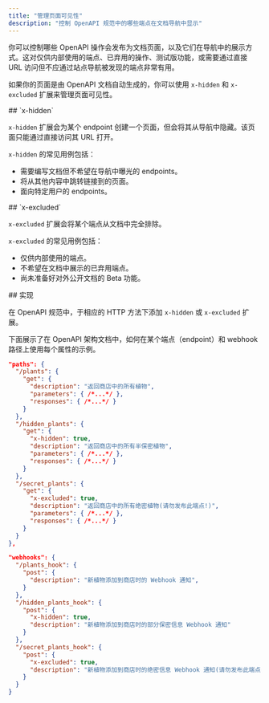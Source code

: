 ```yaml
---
title: "管理页面可见性"
description: "控制 OpenAPI 规范中的哪些端点在文档导航中显示"
---
```


你可以控制哪些 OpenAPI 操作会发布为文档页面，以及它们在导航中的展示方式。这对仅供内部使用的端点、已弃用的操作、测试版功能，或需要通过直接 URL 访问但不应通过站点导航被发现的端点非常有用。

如果你的页面是由 OpenAPI 文档自动生成的，你可以使用 `x-hidden` 和 `x-excluded` 扩展来管理页面可见性。

<div id="x-hidden">
  ## `x-hidden`
</div>

`x-hidden` 扩展会为某个 endpoint 创建一个页面，但会将其从导航中隐藏。该页面只能通过直接访问其 URL 打开。

`x-hidden` 的常见用例包括：

- 需要编写文档但不希望在导航中曝光的 endpoints。
- 将从其他内容中跳转链接到的页面。
- 面向特定用户的 endpoints。

<div id="x-excluded">
  ## `x-excluded`
</div>

`x-excluded` 扩展会将某个端点从文档中完全排除。

`x-excluded` 的常见用例包括：

- 仅供内部使用的端点。
- 不希望在文档中展示的已弃用端点。
- 尚未准备好对外公开文档的 Beta 功能。

<div id="implementation">
  ## 实现
</div>

在 OpenAPI 规范中，于相应的 HTTP 方法下添加 `x-hidden` 或 `x-excluded` 扩展。

下面展示了在 OpenAPI 架构文档中，如何在某个端点（endpoint）和 webhook 路径上使用每个属性的示例。

```json {11, 19}
"paths": {
  "/plants": {
    "get": {
      "description": "返回商店中的所有植物",
      "parameters": { /*...*/ },
      "responses": { /*...*/ }
    }
  },
  "/hidden_plants": {
    "get": {
      "x-hidden": true,
      "description": "返回商店中的所有半保密植物",
      "parameters": { /*...*/ },
      "responses": { /*...*/ }
    }
  },
  "/secret_plants": {
    "get": {
      "x-excluded": true,
      "description": "返回商店中的所有绝密植物(请勿发布此端点!)",
      "parameters": { /*...*/ },
      "responses": { /*...*/ }
    }
  }
},
```

```json {9, 15}
"webhooks": {
  "/plants_hook": {
    "post": {
      "description": "新植物添加到商店时的 Webhook 通知",
    }
  },
  "/hidden_plants_hook": {
    "post": {
      "x-hidden": true,
      "description": "新植物添加到商店时的部分保密信息 Webhook 通知"
    }
  },
  "/secret_plants_hook": {
    "post": {
      "x-excluded": true,
      "description": "新植物添加到商店时的绝密信息 Webhook 通知(请勿发布此端点!)"
    }
  }
}
```
